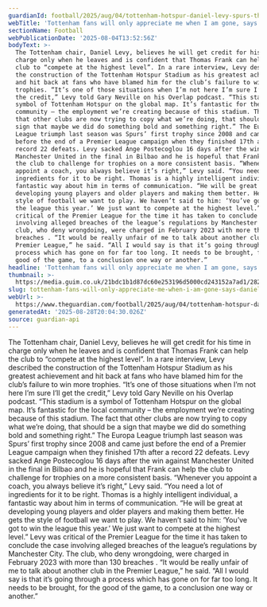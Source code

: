 ```yaml
---
guardianId: football/2025/aug/04/tottenham-hotspur-daniel-levy-spurs-thomas-frank-stadium
webTitle: 'Tottenham fans will only appreciate me when I am gone, says Daniel Levy'
sectionName: Football
webPublicationDate: '2025-08-04T13:52:56Z'
bodyText: >-
  The Tottenham chair, Daniel Levy, believes he will get credit for his time in
  charge only when he leaves and is confident that Thomas Frank can help the
  club to “compete at the highest level”. In a rare interview, Levy described
  the construction of the Tottenham Hotspur Stadium as his greatest achievement
  and hit back at fans who have blamed him for the club’s failure to win more
  trophies. “It’s one of those situations when I’m not here I’m sure I’ll get
  the credit,” Levy told Gary Neville on his Overlap podcast. “This stadium is a
  symbol of Tottenham Hotspur on the global map. It’s fantastic for the local
  community – the employment we’re creating because of this stadium. The fact
  that other clubs are now trying to copy what we’re doing, that should be a
  sign that maybe we did do something bold and something right.” The Europa
  League triumph last season was Spurs’ first trophy since 2008 and came just
  before the end of a Premier League campaign when they finished 17th after a
  record 22 defeats. Levy sacked Ange Postecoglou 16 days after the win against
  Manchester United in the final in Bilbao and he is hopeful that Frank can help
  the club to challenge for trophies on a more consistent basis. “Whenever you
  appoint a coach, you always believe it’s right,” Levy said. “You need a lot of
  ingredients for it to be right. Thomas is a highly intelligent individual, a
  fantastic way about him in terms of communication. “He will be great at
  developing young players and older players and making them better. He gets the
  style of football we want to play. We haven’t said to him: ‘You’ve got to win
  the league this year.’ We just want to compete at the highest level.” Levy was
  critical of the Premier League for the time it has taken to conclude the case
  involving alleged breaches of the league’s regulations by Manchester City. The
  club, who deny wrongdoing, were charged in February 2023 with more than 130
  breaches . “It would be really unfair of me to talk about another club in the
  Premier League,” he said. “All I would say is that it’s going through a
  process which has gone on for far too long. It needs to be brought, for the
  good of the game, to a conclusion one way or another.”
headline: 'Tottenham fans will only appreciate me when I am gone, says Daniel Levy'
thumbnail: >-
  https://media.guim.co.uk/21bdc1b1d87dc60e253196d5000cd243152a7ad1/282_0_2821_2257/500.jpg
slug: tottenham-fans-will-only-appreciate-me-when-i-am-gone-says-daniel-levy
webUrl: >-
  https://www.theguardian.com/football/2025/aug/04/tottenham-hotspur-daniel-levy-spurs-thomas-frank-stadium
generatedAt: '2025-08-28T20:04:30.026Z'
source: guardian-api
---
```

The Tottenham chair, Daniel Levy, believes he will get credit for his time in charge only when he leaves and is confident that Thomas Frank can help the club to “compete at the highest level”. In a rare interview, Levy described the construction of the Tottenham Hotspur Stadium as his greatest achievement and hit back at fans who have blamed him for the club’s failure to win more trophies. “It’s one of those situations when I’m not here I’m sure I’ll get the credit,” Levy told Gary Neville on his Overlap podcast. “This stadium is a symbol of Tottenham Hotspur on the global map. It’s fantastic for the local community – the employment we’re creating because of this stadium. The fact that other clubs are now trying to copy what we’re doing, that should be a sign that maybe we did do something bold and something right.” The Europa League triumph last season was Spurs’ first trophy since 2008 and came just before the end of a Premier League campaign when they finished 17th after a record 22 defeats. Levy sacked Ange Postecoglou 16 days after the win against Manchester United in the final in Bilbao and he is hopeful that Frank can help the club to challenge for trophies on a more consistent basis. “Whenever you appoint a coach, you always believe it’s right,” Levy said. “You need a lot of ingredients for it to be right. Thomas is a highly intelligent individual, a fantastic way about him in terms of communication. “He will be great at developing young players and older players and making them better. He gets the style of football we want to play. We haven’t said to him: ‘You’ve got to win the league this year.’ We just want to compete at the highest level.” Levy was critical of the Premier League for the time it has taken to conclude the case involving alleged breaches of the league’s regulations by Manchester City. The club, who deny wrongdoing, were charged in February 2023 with more than 130 breaches . “It would be really unfair of me to talk about another club in the Premier League,” he said. “All I would say is that it’s going through a process which has gone on for far too long. It needs to be brought, for the good of the game, to a conclusion one way or another.”
